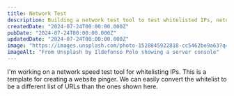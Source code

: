 ```yaml
---
title: Network Test
description: Building a network test tool to test whitelisted IPs, netowrk speed, and latency
createdDate: "2024-07-24T00:00:00.000Z"
pubDate: "2024-07-24T00:00:00.000Z"
updatedDate: "2024-07-24T00:00:00.000Z"
image: "https://images.unsplash.com/photo-1528845922818-cc5462be9a63?q=80&w=1674&auto=format&fit=crop&ixlib=rb-4.0.3&ixid=M3wxMjA3fDB8MHxwaG90by1wYWdlfHx8fGVufDB8fHx8fA%3D%3D"
imageAlt: "From Unsplash by Ildefonso Polo showing a server console"
---
```



I'm working on a network speed test tool for whitelisting IPs. This is a template for creating a website pinger. We can easily convert the whitelist to be a different list of URLs than the ones shown here.

<div class="not-prose">
  <WebsitePinger client:load />
</div>
